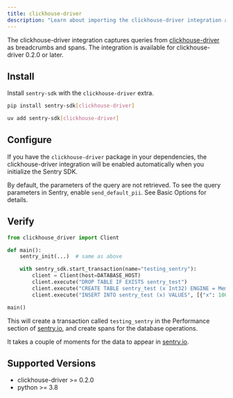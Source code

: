 ```yaml
---
title: clickhouse-driver
description: "Learn about importing the clickhouse-driver integration and how it captures queries from clickhouse-driver as breadcrumbs."
---
```


The clickhouse-driver integration captures queries from
[clickhouse-driver](https://github.com/mymarilyn/clickhouse-driver) as breadcrumbs and spans.
The integration is available for clickhouse-driver 0.2.0 or later.

## Install

Install `sentry-sdk` with the `clickhouse-driver` extra.

```bash {tabTitle:pip}
pip install sentry-sdk[clickhouse-driver]
```
```bash {tabTitle:uv}
uv add sentry-sdk[clickhouse-driver]
```

## Configure

If you have the `clickhouse-driver` package in your dependencies, the clickhouse-driver integration will be enabled automatically when you initialize the Sentry SDK.

<PlatformContent includePath="getting-started-config" />

By default, the parameters of the query are not retrieved. To see the query parameters in Sentry, enable `send_default_pii`. See <PlatformLink to="/configuration/options/#send-default-pii">Basic Options</PlatformLink> for details.

## Verify

```python
from clickhouse_driver import Client

def main():
    sentry_init(...)  # same as above

    with sentry_sdk.start_transaction(name="testing_sentry"):
        client = Client(host=DATABASE_HOST)
        client.execute("DROP TABLE IF EXISTS sentry_test")
        client.execute("CREATE TABLE sentry_test (x Int32) ENGINE = Memory")
        client.execute("INSERT INTO sentry_test (x) VALUES", [{"x": 100}])

main()
```

This will create a transaction called `testing_sentry` in the Performance section of [sentry.io](https://sentry.io), and create spans for the database operations.

It takes a couple of moments for the data to appear in [sentry.io](https://sentry.io).

## Supported Versions

- clickhouse-driver >= 0.2.0
- python >= 3.8
